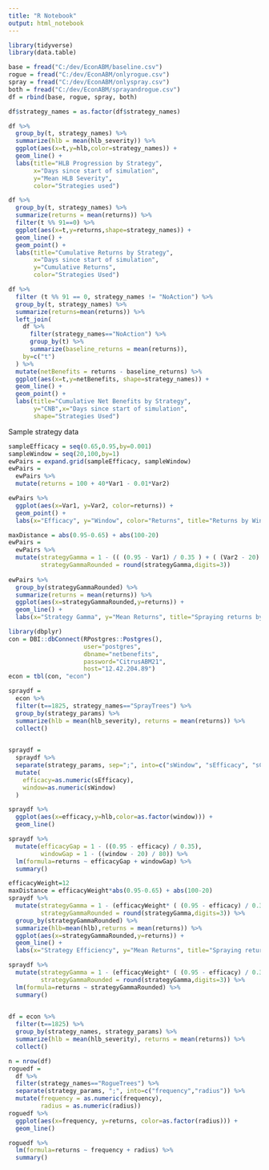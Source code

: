 ```yaml
---
title: "R Notebook"
output: html_notebook
---
```



```r
library(tidyverse)
library(data.table)
```


```r
base = fread("C:/dev/EconABM/baseline.csv")
rogue = fread("C:/dev/EconABM/onlyrogue.csv")
spray = fread("C:/dev/EconABM/onlyspray.csv")
both = fread("C:/dev/EconABM/sprayandrogue.csv")
df = rbind(base, rogue, spray, both)
```


```r
df$strategy_names = as.factor(df$strategy_names)
```


```r
df %>%
  group_by(t, strategy_names) %>%
  summarize(hlb = mean(hlb_severity)) %>%
  ggplot(aes(x=t,y=hlb,color=strategy_names)) +
  geom_line() +
  labs(title="HLB Progression by Strategy",
       x="Days since start of simulation",
       y="Mean HLB Severity",
       color="Strategies used")

```

```r
df %>%
  group_by(t, strategy_names) %>%
  summarize(returns = mean(returns)) %>%
  filter(t %% 91==0) %>%
  ggplot(aes(x=t,y=returns,shape=strategy_names)) +
  geom_line() +
  geom_point() +
  labs(title="Cumulative Returns by Strategy",
       x="Days since start of simulation",
       y="Cumulative Returns",
       color="Strategies Used")


```


```r
df %>%
  filter (t %% 91 == 0, strategy_names != "NoAction") %>%
  group_by(t, strategy_names) %>%
  summarize(returns=mean(returns)) %>%
  left_join(
    df %>%
      filter(strategy_names=="NoAction") %>%
      group_by(t) %>%
      summarize(baseline_returns = mean(returns)),
    by=c("t")
  ) %>%
  mutate(netBenefits = returns - baseline_returns) %>%
  ggplot(aes(x=t,y=netBenefits, shape=strategy_names)) +
  geom_line() +
  geom_point() +
  labs(title="Cumulative Net Benefits by Strategy", 
       y="CNB",x="Days since start of simulation",
       shape="Strategies Used")
```

Sample strategy data
```r
sampleEfficacy = seq(0.65,0.95,by=0.001)
sampleWindow = seq(20,100,by=1)
ewPairs = expand.grid(sampleEfficacy, sampleWindow)
ewPairs = 
  ewPairs %>%
  mutate(returns = 100 + 40*Var1 - 0.01*Var2)

```



```r
ewPairs %>%
  ggplot(aes(x=Var1, y=Var2, color=returns)) +
  geom_point() +
  labs(x="Efficacy", y="Window", color="Returns", title="Returns by Window and Spray Efficacy")
```

```r
maxDistance = abs(0.95-0.65) + abs(100-20)
ewPairs = 
  ewPairs %>%
  mutate(strategyGamma = 1 - (( (0.95 - Var1) / 0.35 ) + ( (Var2 - 20) / 80 )) / 2,
         strategyGammaRounded = round(strategyGamma,digits=3))
  
ewPairs %>%
  group_by(strategyGammaRounded) %>%
  summarize(returns = mean(returns)) %>%
  ggplot(aes(x=strategyGammaRounded,y=returns)) +
  geom_line() +
  labs(x="Strategy Gamma", y="Mean Returns", title="Spraying returns by efficacy (SIMULATED)")


```

```r
library(dbplyr)
con = DBI::dbConnect(RPostgres::Postgres(),
                     user="postgres",
                     dbname="netbenefits",
                     password="CitrusABM21",
                     host="12.42.204.89")
econ = tbl(con, "econ")
```


```r
spraydf = 
  econ %>%
  filter(t==1825, strategy_names=="SprayTrees") %>%
  group_by(strategy_params) %>%
  summarize(hlb = mean(hlb_severity), returns = mean(returns)) %>%
  collect()
  
```
```r
spraydf = 
  spraydf %>%
  separate(strategy_params, sep=";", into=c("sWindow", "sEfficacy", "sCost")) %>%
  mutate(
    efficacy=as.numeric(sEfficacy),
    window=as.numeric(sWindow)
  )
```

```r
spraydf %>%
  ggplot(aes(x=efficacy,y=hlb,color=as.factor(window))) +
  geom_line() 
```

```r
spraydf %>%
  mutate(efficacyGap = 1 - ((0.95 - efficacy) / 0.35),
         windowGap = 1 - ((window - 20) / 80)) %>%
  lm(formula=returns ~ efficacyGap + windowGap) %>%
  summary()
```



```r
efficacyWeight=12
maxDistance = efficacyWeight*abs(0.95-0.65) + abs(100-20)
spraydf %>%
  mutate(strategyGamma = 1 - (efficacyWeight* ( (0.95 - efficacy) / 0.35 ) + ( (window - 20) / 80 )) / (1+efficacyWeight),
         strategyGammaRounded = round(strategyGamma,digits=3)) %>%
  group_by(strategyGammaRounded) %>%
  summarize(hlb=mean(hlb),returns = mean(returns)) %>%
  ggplot(aes(x=strategyGammaRounded,y=returns)) +
  geom_line() +
  labs(x="Strategy Efficiency", y="Mean Returns", title="Spraying returns by efficiency")

```


```r
spraydf %>%
  mutate(strategyGamma = 1 - (efficacyWeight* ( (0.95 - efficacy) / 0.35 ) + ( (window - 20) / 80 )) / (1+efficacyWeight),
         strategyGammaRounded = round(strategyGamma,digits=3)) %>%
  lm(formula=returns ~ strategyGammaRounded) %>%
  summary()
  


```


```r
df = econ %>%
  filter(t==1825) %>%
  group_by(strategy_names, strategy_params) %>%
  summarize(hlb = mean(hlb_severity), returns = mean(returns)) %>%
  collect()
```

```r
n = nrow(df)
roguedf = 
  df %>%
  filter(strategy_names=="RogueTrees") %>%
  separate(strategy_params, ";", into=c("frequency","radius")) %>%
  mutate(frequency = as.numeric(frequency),
         radius = as.numeric(radius))
roguedf %>%
  ggplot(aes(x=frequency, y=returns, color=as.factor(radius))) +
  geom_line()

```
```r
roguedf %>%
  lm(formula=returns ~ frequency + radius) %>%
  summary()
```

























































